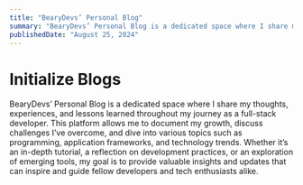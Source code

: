 ```yaml
---
title: "BearyDevs’ Personal Blog"
summary: "BearyDevs’ Personal Blog is a dedicated space where I share my thoughts, experiences, and lessons learned throughout my journey as a full-stack developer. This platform allows me to document my growth, discuss challenges I’ve overcome, and dive into various topics such as programming, application frameworks, and technology trends. Whether it’s an in-depth tutorial, a reflection on development practices, or an exploration of emerging tools, my goal is to provide valuable insights and updates that can inspire and guide fellow developers and tech enthusiasts alike."
publishedDate: "August 25, 2024"
---
```


# Initialize Blogs

BearyDevs’ Personal Blog is a dedicated space where I share my thoughts, experiences, and lessons learned throughout my journey as a full-stack developer. This platform allows me to document my growth, discuss challenges I’ve overcome, and dive into various topics such as programming, application frameworks, and technology trends. Whether it’s an in-depth tutorial, a reflection on development practices, or an exploration of emerging tools, my goal is to provide valuable insights and updates that can inspire and guide fellow developers and tech enthusiasts alike.
